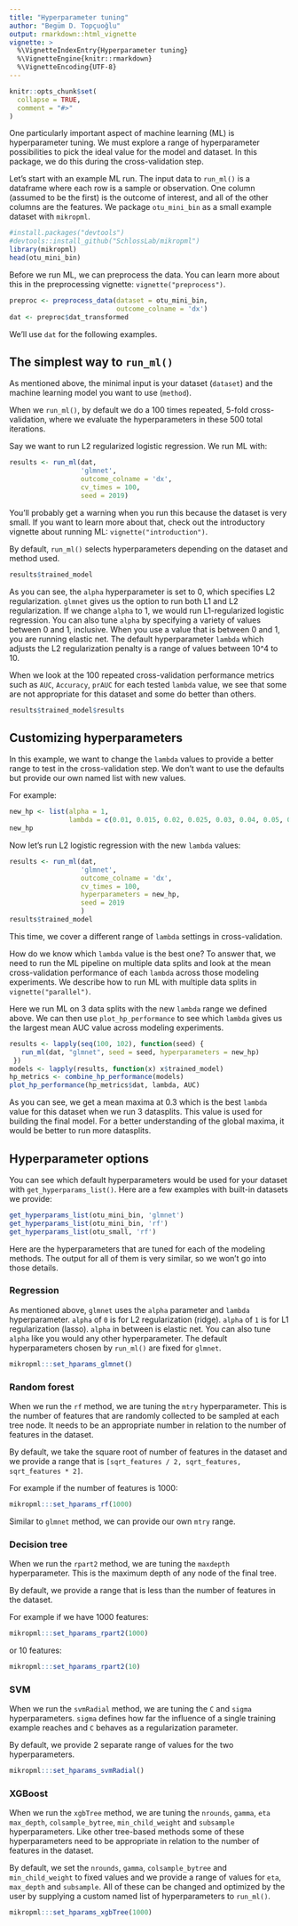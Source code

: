 ```yaml
---
title: "Hyperparameter tuning"
author: "Begüm D. Topçuoğlu"
output: rmarkdown::html_vignette
vignette: >
  %\VignetteIndexEntry{Hyperparameter tuning}
  %\VignetteEngine{knitr::rmarkdown}
  %\VignetteEncoding{UTF-8}
---
```


```r
knitr::opts_chunk$set(
  collapse = TRUE,
  comment = "#>"
)
```

One particularly important aspect of machine learning (ML) is hyperparameter tuning. 
We must explore a range of hyperparameter possibilities to pick the ideal value for the model and dataset. 
In this package, we do this during the cross-validation step.

Let's start with an example ML run. 
The input data to `run_ml()` is a dataframe where each row is a sample or observation.
One column (assumed to be the first) is the outcome of interest,
and all of the other columns are the features.
We package `otu_mini_bin` as a small example dataset with `mikropml`.

```r
#install.packages("devtools")
#devtools::install_github("SchlossLab/mikropml")
library(mikropml)
head(otu_mini_bin)
```

Before we run ML, we can preprocess the data. 
You can learn more about this in the preprocessing vignette: `vignette("preprocess")`.

```r
preproc <- preprocess_data(dataset = otu_mini_bin,
                           outcome_colname = 'dx')
dat <- preproc$dat_transformed
```

We'll use `dat` for the following examples.

## The simplest way to `run_ml()`

As mentioned above, the minimal input is your dataset (`dataset`) and the machine learning model you want to use (`method`).

When we `run_ml()`, by default we do a 100 times repeated, 5-fold cross-validation, 
where we evaluate the hyperparameters in these 500 total iterations.

Say we want to run L2 regularized logistic regression. We run ML with:

```r
results <- run_ml(dat,
                  'glmnet',
                  outcome_colname = 'dx',
                  cv_times = 100, 
                  seed = 2019)
```

You'll probably get a warning when you run this because the dataset is very small. If you want to learn more about that, check out the introductory vignette about running ML: `vignette("introduction")`.

By default, `run_ml()` selects hyperparameters depending on the dataset and method used.

```r
results$trained_model
```

As you can see, the `alpha` hyperparameter is set to 0, which specifies L2 regularization.
`glmnet` gives us the option to run both L1 and L2 regularization.
If we change `alpha` to 1, we would run L1-regularized logistic regression. 
You can also tune `alpha` by specifying a variety of values between 0 and 1, inclusive. 
When you use a value that is between 0 and 1, you are running elastic net.
The default hyperparameter `lambda` which adjusts the L2 regularization penalty is a range of values between 10^4 to 10. 

When we look at the 100 repeated cross-validation performance metrics such as 
`AUC`, `Accuracy`, `prAUC` for each tested `lambda` value, 
we see that some are not appropriate for this dataset and some do better than others. 

```r
results$trained_model$results
```

## Customizing hyperparameters

In this example, we want to change the `lambda` values to provide a better range to test in the cross-validation step. 
We don't want to use the defaults but provide our own named list with new values. 

For example:

```r
new_hp <- list(alpha = 1, 
               lambda = c(0.01, 0.015, 0.02, 0.025, 0.03, 0.04, 0.05, 0.06))
new_hp
```

Now let's run L2 logistic regression with the new `lambda` values:

```r
results <- run_ml(dat,
                  'glmnet',
                  outcome_colname = 'dx',
                  cv_times = 100,
                  hyperparameters = new_hp,
                  seed = 2019
                  )
results$trained_model
```

This time, we cover a different range of `lambda` settings in cross-validation. 

How do we know which `lambda` value is the best one? 
To answer that, we need to run the ML pipeline on multiple data splits 
and look at the mean cross-validation performance of each `lambda` across those modeling experiments. 
We describe how to run ML with multiple data splits in `vignette("parallel")`.

Here we run ML on 3 data splits with the new `lambda` range we defined above. 
We can then use `plot_hp_performance` to see which `lambda` gives us the largest mean AUC value across modeling experiments. 

```r
results <- lapply(seq(100, 102), function(seed) {
   run_ml(dat, "glmnet", seed = seed, hyperparameters = new_hp)
 })
models <- lapply(results, function(x) x$trained_model)
hp_metrics <- combine_hp_performance(models)
plot_hp_performance(hp_metrics$dat, lambda, AUC)
```

As you can see, we get a mean maxima at 0.3 which is the best `lambda` value for this dataset when we run 3 datasplits. This value is used for building the final model. For a better understanding of the global maxima, it would be better to run more datasplits. 

## Hyperparameter options

You can see which default hyperparameters would be used for your dataset with `get_hyperparams_list()`. 
Here are a few examples with built-in datasets we provide:

```r
get_hyperparams_list(otu_mini_bin, 'glmnet')
get_hyperparams_list(otu_mini_bin, 'rf')
get_hyperparams_list(otu_small, 'rf')
```

Here are the hyperparameters that are tuned for each of the modeling methods.
The output for all of them is very similar, so we won't go into those details.

### Regression

As mentioned above, `glmnet` uses the `alpha` parameter and `lambda` hyperparameter.
`alpha` of `0` is for L2 regularization (ridge).
`alpha` of `1` is for L1 regularization (lasso).
`alpha` in between is elastic net. You can also tune `alpha` like you would any other hyperparameter. 
The default hyperparameters chosen by `run_ml()` are fixed for `glmnet`.

```r
mikropml:::set_hparams_glmnet()
```

### Random forest

When we run the `rf` method, we are tuning the `mtry` hyperparameter. 
This is the number of features that are randomly collected to be sampled at each tree node. 
It needs to be an appropriate number in relation to the number of features in the dataset.

By default, we take the square root of number of features in the dataset 
and we provide a range that is `[sqrt_features / 2, sqrt_features, sqrt_features * 2]`. 

For example if the number of features is 1000:

```r
mikropml:::set_hparams_rf(1000)
```

Similar to `glmnet` method, we can provide our own `mtry` range.

### Decision tree

When we run the `rpart2` method, we are tuning the `maxdepth` hyperparameter. 
This is the maximum depth of any node of the final tree.

By default, we provide a range that is less than the number of features in the dataset. 

For example if we have 1000 features:

```r
mikropml:::set_hparams_rpart2(1000)
```

or 10 features:

```r
mikropml:::set_hparams_rpart2(10)
```


### SVM

When we run the `svmRadial` method, we are tuning the `C` and `sigma` hyperparameters. 
`sigma` defines how far the influence of a single training example reaches and `C` behaves as a regularization parameter.

By default, we provide 2 separate range of values for the two hyperparameters. 

```r
mikropml:::set_hparams_svmRadial()
```

### XGBoost

When we run the `xgbTree` method, we are tuning the 
`nrounds`, `gamma`, `eta` `max_depth`, `colsample_bytree`, `min_child_weight` and `subsample` hyperparameters. 
Like other tree-based methods some of these hyperparameters need to be appropriate in relation to the number of features in the dataset.

By default, we set the `nrounds`, `gamma`, `colsample_bytree` and `min_child_weight` 
to fixed values and we provide a range of values for `eta`, `max_depth` and `subsample`. 
All of these can be changed and optimized by the user by supplying a custom
named list of hyperparameters to `run_ml()`.

```r
mikropml:::set_hparams_xgbTree(1000)
```
